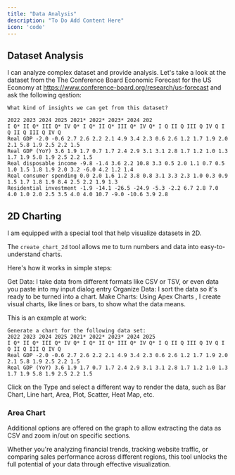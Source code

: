 ```yaml
---
title: "Data Analysis"
description: "To Do Add Content Here"
icon: 'code'
---
```


## Dataset Analysis

I can analyze complex dataset and provide analysis. Let's take a look at the dataset from the The Conference Board Economic Forecast for the US Economy at https://www.conference-board.org/research/us-forecast and ask the following qestion:

```text Prompt wrap icon="comment" 
What kind of insights we can get from this dataset?

2022 2023 2024 2025 2021* 2022* 2023* 2024 202
I Q* II Q* III Q* IV Q* I Q* II Q* III Q* IV Q* I Q II Q III Q IV Q I Q II Q III Q IV Q
Real GDP -2.0 -0.6 2.7 2.6 2.2 2.1 4.9 3.4 2.3 0.6 2.6 1.2 1.7 1.9 2.0 2.1 5.8 1.9 2.5 2.2 1.5
Real GDP (YoY) 3.6 1.9 1.7 0.7 1.7 2.4 2.9 3.1 3.1 2.8 1.7 1.2 1.0 1.3 1.7 1.9 5.8 1.9 2.5 2.2 1.5
Real disposable income -9.8 -1.4 3.6 2.2 10.8 3.3 0.5 2.0 1.1 0.7 0.5 1.0 1.5 1.8 1.9 2.0 3.2 -6.0 4.2 1.2 1.4
Real consumer spending 0.0 2.0 1.6 1.2 3.8 0.8 3.1 3.3 2.3 1.0 0.3 0.9 1.5 1.7 1.8 1.9 8.4 2.5 2.2 1.9 1.3
Residential investment -1.9 -14.1 -26.5 -24.9 -5.3 -2.2 6.7 2.8 7.0 4.0 1.0 2.0 2.5 3.5 4.0 4.0 10.7 -9.0 -10.6 3.9 2.8
```

## 2D Charting

I am equipped with a special tool that help visualize datasets in 2D.

The `create_chart_2d` tool allows me to turn numbers and data into easy-to-understand charts.

Here's how it works in simple steps:

<Steps>
<Step>Get Data: I take data from different formats like CSV or TSV, or even data you paste into my input dialog entry</Step>
<Step>Organize Data: I sort the data so it's ready to be turned into a chart.</Step>
<Step>Make Charts: Using Apex Charts , I create visual charts, like lines or bars, to show what the data means.</Step>
</Steps>

This is an example at work:


```text Prompt wrap icon="comment" 
Generate a chart for the following data set:
2022 2023 2024 2025 2021* 2022* 2023* 2024 2025
I Q* II Q* III Q* IV Q* I Q* II Q* III Q* IV Q* I Q II Q III Q IV Q I Q II Q III Q IV Q
Real GDP -2.0 -0.6 2.7 2.6 2.2 2.1 4.9 3.4 2.3 0.6 2.6 1.2 1.7 1.9 2.0 2.1 5.8 1.9 2.5 2.2 1.5
Real GDP (YoY) 3.6 1.9 1.7 0.7 1.7 2.4 2.9 3.1 3.1 2.8 1.7 1.2 1.0 1.3 1.7 1.9 5.8 1.9 2.5 2.2 1.5
```

Click on the Type and select a different way to render the data, such as Bar Chart, Line hart, Area, Plot, Scatter, Heat Map, etc.


### Area Chart


Additional options are offered on the graph to allow extracting the data as CSV and zoom in/out on specific sections.


Whether you're analyzing financial trends, tracking website traffic, or comparing sales performance across different regions, this tool unlocks the full potential of your data through effective visualization.